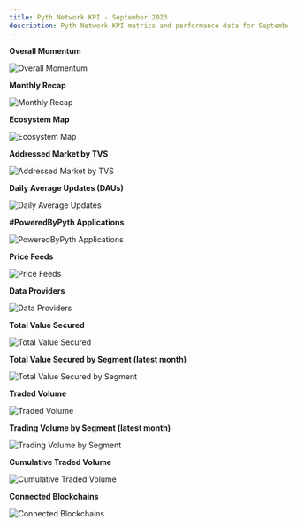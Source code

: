 ```yaml
---
title: Pyth Network KPI - September 2023
description: Pyth Network KPI metrics and performance data for September 2023.
---
```


**Overall Momentum**

![Overall Momentum](/images/kpi/september-23/pyth-momentum-sept-23.jpg)

**Monthly Recap**

![Monthly Recap](/images/kpi/september-23/pyth-sept-23.jpg)

**Ecosystem Map**

![Ecosystem Map](/images/kpi/september-23/pyth-ecosystem-sept-23.jpg)

**Addressed Market by TVS**

![Addressed Market by TVS](/images/kpi/september-23/pyth-tvs-l1-l2.jpg)

**Daily Average Updates (DAUs)**

![Daily Average Updates](/images/kpi/september-23/sept-23-daily-average-updates.jpg)

**#PoweredByPyth Applications**

![PoweredByPyth Applications](/images/kpi/september-23/sept-23-apps-integrations.jpg)

**Price Feeds**

![Price Feeds](/images/kpi/september-23/sept-23-price-feeds.jpg)

**Data Providers**

![Data Providers](/images/kpi/september-23/sept-23-data-providers.jpg)

**Total Value Secured**

![Total Value Secured](/images/kpi/september-23/sept-23-all-chain-tvs.jpg)

**Total Value Secured by Segment (latest month)**

![Total Value Secured by Segment](/images/kpi/september-23/sept-23-dapps-tvs.jpg)

**Traded Volume**

![Traded Volume](/images/kpi/september-23/sept-23-all-chain-volume.jpg)

**Trading Volume by Segment (latest month)**

![Trading Volume by Segment](/images/kpi/september-23/sept-23-trading-volume.jpg)

**Cumulative Traded Volume**

![Cumulative Traded Volume](/images/kpi/september-23/sept-23-traded-volume.jpg)

**Connected Blockchains**

![Connected Blockchains](/images/kpi/september-23/sept-23-connected-blockchains.jpg)
